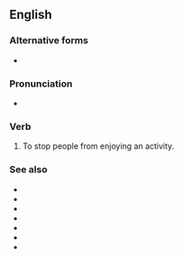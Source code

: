 ==English==

===Alternative forms===
* {{l|en|put a dampener on}}

===Pronunciation===
* {{audio|en|En-au-put a damper on.ogg|Audio (AU)}}

===Verb===
{{head|en|verb}}

# {{lb|en|idiomatic}} To stop people from enjoying an activity.
#: {{syn|en|rain on somebody's parade|upset the applecart|Thesaurus:put a damper on}}
#: {{ux|en|John told us he had lost his job, which '''put a damper on''' the celebrations.}}

===See also===
* {{l|en|rock the boat}}
* {{l|en|make waves}}
* {{l|en|wet blanket}}
* {{l|en|killjoy}}
* {{l|en|party pooper}}
* {{l|en|spoilsport}}
* {{l|en|stick in the mud}}